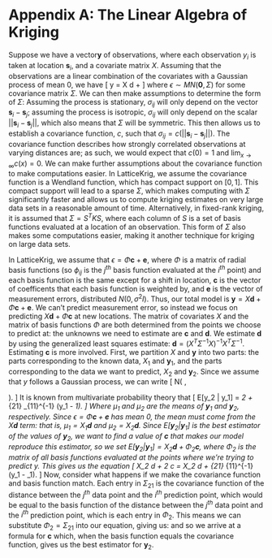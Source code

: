 \newcommand{\bld}{\mathbf}

# Appendix A: The Linear Algebra of Kriging

Suppose we have a vector$\bld{y}$ of observations, where each observation $y_i$ is taken at location $\bld s_i$, and a covariate matrix $X$. Assuming that the observations are a linear combination of the covariates with a Gaussian process of mean 0, we have
\[ \bld y = X \bld d + \epsilon\]
where $\epsilon \sim MN(\bld 0, \Sigma)$ for some covariance matrix $\Sigma$. We can then make assumptions to determine the form of $\Sigma$: Assuming the process is stationary, $\sigma_{ij}$ will only depend on the vector $\bld s_i - \bld s_j$; assuming the process is isotropic, $\sigma_{ij}$ will only depend on the scalar $||\bld s_i - \bld s_j||$, which also means that $\Sigma$ will be symmetric. This then allows us to establish a covariance function, $c$, such that $\sigma_{ij} = c(||\bld s_i - \bld s_j||)$. The covariance function describes how strongly correlated observations at varying distances are; as such, we would expect that $c(0) = 1$ and $\lim_{x \to \infty} c(x) = 0$. We can make further assumptions about the covariance function to make computations easier. In LatticeKrig, we assume the covariance function is a Wendland function, which has compact support on $[0, 1]$. This compact support will lead to a sparse $\Sigma$, which makes computing with $\Sigma$ significantly faster and allows us to compute kriging estimates on very large data sets in a reasonable amount of time. Alternatively, in fixed-rank kriging, it is assumed that $\Sigma = S^T K S$, where each column of $S$ is a set of basis functions evaluated at a location of an observation. This form of $\Sigma$ also makes some computations easier, making it another technique for kriging on large data sets.


In LatticeKrig, we assume that $\epsilon = \Phi \bld{c} + \bld{e}$, where $\Phi$ is a matrix of radial basis functions (so $\phi_{ij}$ is the $j^{th}$ basis function evaluated at the $i^{th}$ point) and each basis function is the same except for a shift in location, $\bld c$ is the vector of coefficents that each basis function is weighted by, and $\bld e$ is the vector of measurement errors, distributed $N(0, \sigma^2 I)$. Thus, our total model is $\bld y = X \bld d + \Phi \bld c + \bld e$. We can't predict measurement error, so instead we focus on predicting $X \bld d + \Phi \bld c$ at new locations. The matrix of covariates $X$ and the matrix of basis functions $\Phi$ are both determined from the points we choose to predict at: the unknowns we need to estimate are $\bld c$ and $\bld d$. We estimate $\bld d$ by using the generalized least squares estimate: $\bld d = (X^T \Sigma^{-1} X)^{-1} X^T \Sigma^{-1}$. Estimating $\bld c$ is more involved. First, we partition $X$ and $\bld y$ into two parts: the parts corresponding to the known data, $X_1$ and $\bld y_1$, and the parts corresponding to the data we want to predict, $X_2$ and $\bld y_2$. Since we assume that $y$ follows a Gaussian process, we can write
\[
\begin{pmatrix} \bld y_1 \\ \bld y_2 \end{pmatrix} \sim N\left( \begin{pmatrix} \mu_1 \\ \mu_2 \end{pmatrix}, \begin{bmatrix} \Sigma_{11} & \Sigma_{12} \\ \Sigma_{21} & \Sigma_{22} \end{bmatrix} \right).
\]
It is known from multivariate probability theory that
\[
E[\bld y_2 | \bld y_1] = \mu_2 + \Sigma_{21} \Sigma_{11}^{-1} (\bld y_1 - \mu_1).
\]
Where $\mu_1$ and $\mu_2$ are the means of $\bld y_1$ and $\bld y_2$, respectively. Since $\epsilon = \Phi \bld c + \bld e$ has mean 0, the mean must come from the $X \bld d$ term: that is, $\mu_1 = X_1 \bld d$ and $\mu_2 = X_2 \bld d$. Since $E[\bld y_2 | \bld y_1]$ is the best estimator of the values of $\bld y_2$, we want to find a value of $\bld c$ that makes our model reproduce this estimator, so we set $E[\bld y_2 | \bld y_1] = X_2 \bld d + \Phi_2 \bld c$, where $\Phi_2$ is the matrix of all basis functions evaluated at the points where we're trying to predict y. This gives us the equation
\[
X_2 \bld d + \Phi_2 \bld c = X_2 \bld d + \Sigma_{21} \Sigma_{11}^{-1} (\bld y_1 - \mu_1).
\]
Now, consider what happens if we make the covariance function and basis function match. Each entry in $\Sigma_{21}$ is the covariance function of the distance between the $j^{th}$ data point and the $i^{th}$ prediction point, which would be equal to the basis function of the distance between the $j^{th}$ data point and the $i^{th}$ prediction point, which is each entry in $\Phi_2$. This means we can substitute $\Phi_2 = \Sigma_{21}$ into our equation, giving us:
\begin{align*}
X_2 \bld d + \Phi_2 \bld c &= X_2 \bld d + \Sigma_{21} \Sigma_{11}^{-1} (\bld y_1 - \mu_1) \\
\Phi_2 \bld c &= \Sigma_{21} \Sigma_{11}^{-1} (\bld y_1 - \mu_1) \\
\Phi_2 \bld c &= \Phi_2 \Sigma_{11}^{-1} (\bld y_1 - \mu_1) \\
\bld c &= \Sigma_{11}^{-1} (\bld y_1 - \mu_1)
\end{align*}
and so we arrive at a formula for $\bld c$ which, when the basis function equals the covariance function, gives us the best estimator for $\bld y_2$.